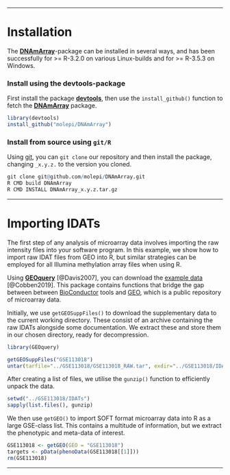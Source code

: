 
***

# Installation #
  
The [**DNAmArray**](https://github.com/molepi/DNAmArray)-package can be installed in several ways, and has been successfully for >= R-3.2.0 on various Linux-builds and for >= R-3.5.3 on Windows.

### Install using the **devtools**-package ###

First install the package [**devtools**](https://github.com/hadley/devtools), then use the `install_github()` function to fetch the [**DNAmArray**](https://github.com/molepi/DNAmArray) package.

```r
library(devtools)
install_github("molepi/DNAmArray")
```

### Install from source using `git/R` ###

Using [git](https://git-scm.com/), you can `git clone` our repository and then install the package, changing `_x.y.z.` to the version you cloned.

```r
git clone git@github.com/molepi/DNAmArray.git
R CMD build DNAmArray
R CMD INSTALL DNAmArray_x.y.z.tar.gz
```

***

# Importing IDATs #

The first step of any analysis of microarray data involves importing the raw intensity files into your software program. In this example, we show how to import raw IDAT files from GEO into R, but similar strategies can be employed for all Illumina methylation array files when using R. 

Using [**GEOquery**](http://bioconductor.org/packages/release/bioc/html/GEOquery.html) [@Davis2007], you can download the [example data](https://www.ncbi.nlm.nih.gov/geo/query/acc.cgi?acc=GSE113018) [@Cobben2019]. This package contains functions that bridge the gap between between [BioConductor](https://www.bioconductor.org) tools and [GEO](https://www.ncbi.nlm.nih.gov/geo/), which is a public repository of microarray data.

Initially, we use `getGEOSuppFiles()` to download the supplementary data to the current working directory. These consist of an archive containing the raw IDATs alongside some documentation. We extract these and store them in our chosen directory, ready for decompression.

```r
library(GEOquery)
```

```r
getGEOSuppFiles("GSE113018")
untar(tarfile="../GSE113018/GSE113018_RAW.tar", exdir="../GSE113018/IDATs")
```

After creating a list of files, we utilise the `gunzip()` function to efficiently unpack the data.

```r
setwd("../GSE113018/IDATs")
sapply(list.files(), gunzip)
```

We then use `getGEO()` to import SOFT format microarray data into R as a large GSE-class list. This contains a multitude of information, but we extract the phenotypic and meta-data of interest. 

```r
GSE113018 <- getGEO(GEO = "GSE113018")
targets <- pData(phenoData(GSE113018[[1]]))
rm(GSE113018)
```

***


